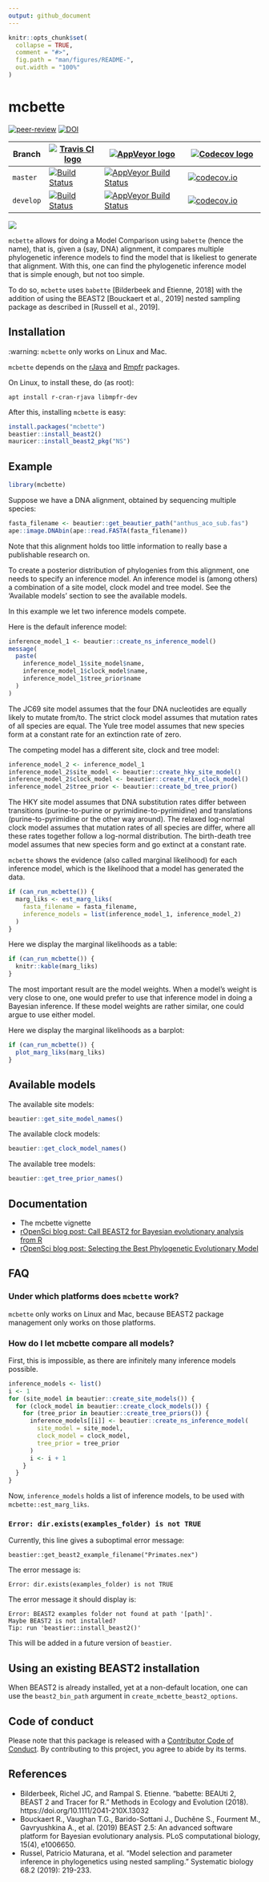 ```yaml
---
output: github_document
---
```


<!-- README.md is generated from README.Rmd. Please edit that file -->

```r
knitr::opts_chunk$set(
  collapse = TRUE,
  comment = "#>",
  fig.path = "man/figures/README-",
  out.width = "100%"
)
```

# mcbette

<!-- badges: start -->
[![peer-review](https://badges.ropensci.org/360_status.svg)](https://github.com/ropensci/software-review/issues/360)
[![DOI](https://joss.theoj.org/papers/10.21105/joss.02762/status.svg)](https://doi.org/10.21105/joss.02762)

Branch   |[![Travis CI logo](man/figures/TravisCI.png)](https://travis-ci.org)                                                 |[![AppVeyor logo](man/figures/AppVeyor.png)](https://www.appveyor.com)                                                                                                            |[![Codecov logo](man/figures/Codecov.png)](https://www.codecov.io)
---------|---------------------------------------------------------------------------------------------------------------------|----------------------------------------------------------------------------------------------------------------------------------------------------------------------------------|------------------------------------------------------------------------------------------------------------------------------------------------------------------
`master` |[![Build Status](https://travis-ci.org/ropensci/mcbette.svg?branch=master)](https://travis-ci.org/ropensci/mcbette)  |[![AppVeyor Build Status](https://ci.appveyor.com/api/projects/status/github/ropensci/mcbette?branch=master&svg=true)](https://ci.appveyor.com/project/ropensci/mcbette)  |[![codecov.io](https://codecov.io/github/ropensci/mcbette/coverage.svg?branch=master)](https://codecov.io/github/ropensci/mcbette?branch=master)
`develop`|[![Build Status](https://travis-ci.org/ropensci/mcbette.svg?branch=develop)](https://travis-ci.org/ropensci/mcbette) |[![AppVeyor Build Status](https://ci.appveyor.com/api/projects/status/github/ropensci/mcbette?branch=develop&svg=true)](https://ci.appveyor.com/project/ropensci/mcbette) |[![codecov.io](https://codecov.io/github/ropensci/mcbette/coverage.svg?branch=develop)](https://codecov.io/github/ropensci/mcbette?branch=develop)
<!-- badges: end -->


![](man/figures/mcbette_logo.png)

`mcbette` allows for doing a Model Comparison using `babette` (hence the name),
that is, given a (say, DNA) alignment, it compares multiple phylogenetic inference 
models to find the model that is likeliest to generate that alignment.
With this, one can find the phylogenetic inference model that is
simple enough, but not too simple.

To do so, `mcbette` uses `babette` [Bilderbeek and Etienne, 2018] with the addition
of using the BEAST2 [Bouckaert et al., 2019] nested sampling package
as described in [Russell et al., 2019].

## Installation

:warning: `mcbette` only works on Linux and Mac.

`mcbette` depends on the [rJava](https://cran.r-project.org/package=rJava) 
and [Rmpfr](https://cran.r-project.org/package=Rmpfr) packages.

On Linux, to install these, do (as root):

```
apt install r-cran-rjava libmpfr-dev
```

After this, installing `mcbette` is easy:

```r
install.packages("mcbette")
beastier::install_beast2()
mauricer::install_beast2_pkg("NS")
```

## Example

```r
library(mcbette)
```

Suppose we have a DNA alignment, obtained by sequencing multiple
species:

```r
fasta_filename <- beautier::get_beautier_path("anthus_aco_sub.fas")
ape::image.DNAbin(ape::read.FASTA(fasta_filename))
```

Note that this alignment holds too little information to really base
a publishable research on.

To create a posterior distribution of phylogenies from this alignment,
one needs to specify an inference model. An inference model 
is (among others) a combination of a site model, clock model and tree 
model. See the 'Available models' section to see the available models.

In this example we let two inference models compete.

Here is the default inference model:

```r
inference_model_1 <- beautier::create_ns_inference_model()
message(
  paste(
    inference_model_1$site_model$name,
    inference_model_1$clock_model$name,
    inference_model_1$tree_prior$name
  )
)
```

The JC69 site model assumes that the four DNA nucleotides are equally
likely to mutate from/to. The strict clock model assumes that mutation
rates of all species are equal. The Yule tree model assumes that new
species form at a constant rate for an extinction rate of zero.

The competing model has a different site, clock and tree model:

```r
inference_model_2 <- inference_model_1
inference_model_2$site_model <- beautier::create_hky_site_model()
inference_model_2$clock_model <- beautier::create_rln_clock_model()
inference_model_2$tree_prior <- beautier::create_bd_tree_prior()
```

The HKY site model assumes that DNA substitution rates differ between
transitions (purine-to-purine or pyrimidine-to-pyrimidine) and 
translations (purine-to-pyrimidine or the other way around).
The relaxed log-normal clock model assumes that mutation
rates of all species are differ, where all these rates together follow
a log-normal distribution. 
The birth-death tree model assumes that new
species form and go extinct at a constant rate.

`mcbette` shows the evidence (also called marginal likelihood)
for each inference model, which is the likelihood that a model
has generated the data.

```r
if (can_run_mcbette()) {
  marg_liks <- est_marg_liks(
    fasta_filename = fasta_filename,
    inference_models = list(inference_model_1, inference_model_2)
  )
}
```

Here we display the marginal likelihoods as a table:

```r
if (can_run_mcbette()) {
  knitr::kable(marg_liks)
}
```

The most important result are the model weights.
When a model's weight is very close to one, 
one would prefer to use that inference model in doing a Bayesian inference.
If these model weights are rather similar, one could argue to use either
model. 

Here we display the marginal likelihoods as a barplot:

```r
if (can_run_mcbette()) {
  plot_marg_liks(marg_liks)
}
```

## Available models

The available site models:

```r
beautier::get_site_model_names()
```

The available clock models:

```r
beautier::get_clock_model_names()
```

The available tree models:

```r
beautier::get_tree_prior_names()
```

## Documentation

 * The mcbette vignette
 * [rOpenSci blog post: Call BEAST2 for Bayesian evolutionary analysis from R](https://ropensci.org/blog/2020/01/28/babette/)
 * [rOpenSci blog post: Selecting the Best Phylogenetic Evolutionary Model](https://ropensci.org/blog/2020/12/01/mcbette-selecting-the-best-inference-model/)

## FAQ

### Under which platforms does `mcbette` work?

`mcbette` only works on Linux and Mac, because BEAST2 package management
only works on those platforms.

### How do I let mcbette compare all models?

First, this is impossible, as there are infinitely many inference
models possible.

```r
inference_models <- list()
i <- 1
for (site_model in beautier::create_site_models()) {
  for (clock_model in beautier::create_clock_models()) {
    for (tree_prior in beautier::create_tree_priors()) {
      inference_models[[i]] <- beautier::create_ns_inference_model(
        site_model = site_model,
        clock_model = clock_model,
        tree_prior = tree_prior
      )
      i <- i + 1
    }
  }
}
```

Now, `inference_models` holds a list of inference models, to be used
with `mcbette::est_marg_liks`.

### `Error: dir.exists(examples_folder) is not TRUE`

Currently, this line gives a suboptimal error message:

```
beastier::get_beast2_example_filename("Primates.nex")
```

The error message is:

```
Error: dir.exists(examples_folder) is not TRUE
```

The error message it should display is:

```
Error: BEAST2 examples folder not found at path '[path]'.
Maybe BEAST2 is not installed? 
Tip: run 'beastier::install_beast2()'
```

This will be added in a future version of `beastier`.

## Using an existing BEAST2 installation

When BEAST2 is already installed, yet at a non-default location,
one can use the `beast2_bin_path` argument in
`create_mcbette_beast2_options`.

## Code of conduct

Please note that this package is released with a [Contributor
Code of Conduct](https://ropensci.org/code-of-conduct/). 
By contributing to this project, you agree to abide by its terms.

## References

 * Bilderbeek, Richel JC, and Rampal S. Etienne. "babette: BEAUti 2, BEAST 2 and Tracer for R." Methods in Ecology and Evolution (2018). https://doi.org/10.1111/2041-210X.13032
 * Bouckaert R., Vaughan T.G., Barido-Sottani J., Duchêne S., Fourment M., Gavryushkina A., et al. (2019) BEAST 2.5: An advanced software platform for Bayesian evolutionary analysis. PLoS computational biology, 15(4), e1006650.
 * Russel, Patricio Maturana, et al. "Model selection and parameter inference in phylogenetics using nested sampling." Systematic biology 68.2 (2019): 219-233.

